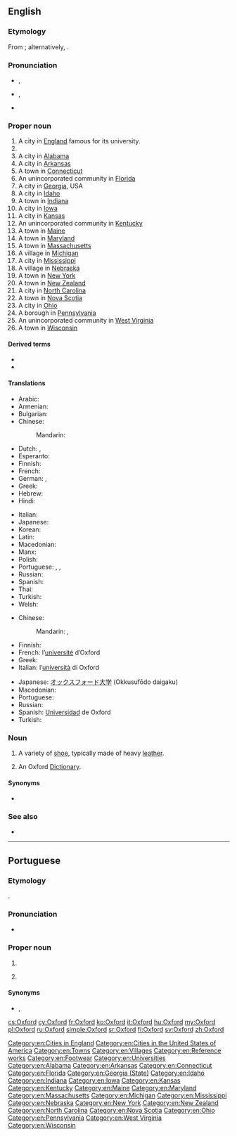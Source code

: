 {{slim-wikipedia}}
==English==

===Etymology===
From {{etyl|ang|en}} {{m|ang|Oxenaforda||[[oxen]] [[ford]]}}; alternatively, {{suffix|ox|ford|lang=en}}.

===Pronunciation===
* {{a|UK}} {{enPR|ŏks'fəd}}, {{IPA|/ˈɒksfəd/|lang=en}}
* {{a|US}} {{enPR|äks'fərd}}, {{IPA|/ˈɑksfɚd/|lang=en}}
* {{audio|En-uk-Oxford.ogg|Audio (UK)|lang=en}}

===Proper noun===
{{en-proper noun}}

# A city in [[England]] famous for its university.
# {{w|Oxford University}}
# A city in [[Alabama]]
# A city in [[Arkansas]]
# A town in [[Connecticut]]
# An unincorporated community in [[Florida]]
# A city in [[Georgia]], USA
# A city in [[Idaho]]
# A town in [[Indiana]]
# A city in [[Iowa]]
# A city in [[Kansas]]
# An unincorporated community in [[Kentucky]]
# A town in [[Maine]]
# A town in [[Maryland]]
# A town in [[Massachusetts]]
# A village in [[Michigan]]
# A city in [[Mississippi]]
# A village in [[Nebraska]]
# A town in [[New York]]
# A town in [[New Zealand]]
# A city in [[North Carolina]]
# A town in [[Nova Scotia]]
# A city in [[Ohio]]
# A borough in [[Pennsylvania]]
# An unincorporated community in [[West Virginia]]
# A town in [[Wisconsin]]

====Derived terms====
* {{l|en|Oxbridge}}
* {{l|en|Oxford comma}}

====Translations====
{{trans-top|city}}
* Arabic: {{t|ar|أُوكْسْفُورْد|m}}
* Armenian: {{t|hy|Օքսֆորդ}}
* Bulgarian: {{t|bg|О́ксфорд|m}}
* Chinese:
*: Mandarin: {{t+|cmn|牛津|tr=Niújīn|sc=Hani}}
* Dutch: {{t|nl|Oxford}}, {{t|nl|Ossenvoord|m}}
* Esperanto: {{t|eo|Oksfordo}}
* Finnish: {{t+|fi|Oxford}}
* French: {{t+|fr|Oxford}}
* German: {{t|de|Oxford}}, {{t+|de|Ochsenfurt|f}}
* Greek: {{t+|el|Οξφόρδη}}
* Hebrew: {{t|he|אוקספורד}}
* Hindi: {{t|hi|ऑक्सफ़ोर्ड}}
{{trans-mid}}
* Italian: {{t+|it|Oxford}}
* Japanese: {{t+|ja|オックスフォード|tr=Okkusufōdo}}
* Korean: {{t|ko|^옥스포드|sc=Hang}}
* Latin: {{t|la|Oxonia}}
* Macedonian: {{t|mk|Оксфорд|m|tr=Óksford}}
* Manx: {{t|gv|Aah yn Ollee|f}}
* Polish: {{t+|pl|Oksford|m}}
* Portuguese: {{t|pt|Oxford|f}}, {{t|pt|Oxónia|f}} {{qualifier|Portugal}}, {{t|pt|Oxônia}} {{qualifier|Brazil}}
* Russian: {{t+|ru|О́ксфорд|m}}
* Spanish: {{t|es|Oxford}}
* Thai: {{t|th|อ็อกฟอร์ด|tr=ókfôt}}
* Turkish: {{t|tr|Oxford}}
* Welsh: {{t|cy|Rhydychen|f}}
{{trans-bottom}}

{{trans-top|university}}
* Chinese:
*: Mandarin: {{t+|cmn|牛津大學|sc=Hani}}, {{t|cmn|牛津大学|tr=Niújīn dàxué|sc=Hani}}
* Finnish: {{t+|fi|Oxford}}
* French: l’[[université]] d’Oxford {{g|f}}
* Greek: {{t|el|Πανεπιστήμιο της Οξφόρδης}}
* Italian: l’[[università]] di Oxford {{g|f}}
{{trans-mid}}
* Japanese: [[オックスフォード]][[大学]] (Okkusufōdo daigaku)
* Macedonian: {{t|mk|О́ксфордски универзите́т|m}}
* Portuguese: {{t|pt|Oxford|f}}
* Russian: {{t|ru|[[оксфордский|О́ксфордский]] [[университе́т]]|m}}
* Spanish: [[universidad|Universidad]] de Oxford {{g|f}}
* Turkish: {{t|tr|Oxford}}
{{trans-bottom}}

===Noun===
{{en-noun}}

# A variety of [[shoe]], typically made of heavy [[leather]].
# {{label|en|by ellipsis}} An Oxford [[dictionary|Dictionary]].

====Synonyms====
* {{sense|shoe}} {{l|en|balmoral}}

===See also===
* {{l|en|Cambridge}}

[[Category:en:Cities in England]]
[[Category:en:Cities in the United States of America]]
[[Category:en:Towns]]
[[Category:en:Villages]]
[[Category:en:Reference works]]
[[Category:en:Footwear]]
[[Category:en:Universities]]
[[Category:en:Alabama]]
[[Category:en:Arkansas]]
[[Category:en:Connecticut]]
[[Category:en:Florida]]
[[Category:en:Georgia (State)]]
[[Category:en:Idaho]]
[[Category:en:Indiana]]
[[Category:en:Iowa]]
[[Category:en:Kansas]]
[[Category:en:Kentucky]]
[[Category:en:Maine]]
[[Category:en:Maryland]]
[[Category:en:Massachusetts]]
[[Category:en:Michigan]]
[[Category:en:Mississippi]]
[[Category:en:Nebraska]]
[[Category:en:New York]]
[[Category:en:New Zealand]]
[[Category:en:North Carolina]]
[[Category:en:Nova Scotia]]
[[Category:en:Ohio]]
[[Category:en:Pennsylvania]]
[[Category:en:West Virginia]]
[[Category:en:Wisconsin]]

----

==Portuguese==

===Etymology===
{{bor|pt|en|Oxford}}.

===Pronunciation===
* {{a|Brazil}} {{IPA|/ˈɔks.fɔʁd͡ʒ/|lang=pt}}

===Proper noun===
{{pt-proper noun|f}}

# {{place|pt|city|c/England|t1=Oxford}}
# {{l|en|Oxford}} {{gloss|university}}

====Synonyms====
* {{sense|city}} {{l|pt|Oxónia}}, {{l|pt|Oxônia}}

[[cs:Oxford]]
[[cy:Oxford]]
[[fr:Oxford]]
[[ko:Oxford]]
[[it:Oxford]]
[[hu:Oxford]]
[[my:Oxford]]
[[pl:Oxford]]
[[ru:Oxford]]
[[simple:Oxford]]
[[sr:Oxford]]
[[fi:Oxford]]
[[sv:Oxford]]
[[zh:Oxford]]